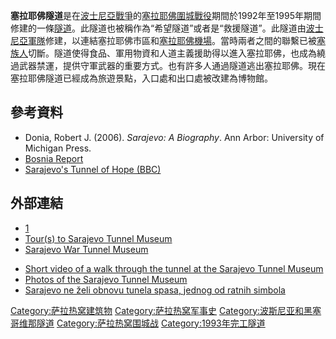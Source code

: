 '''塞拉耶佛隧道'''是在[[波士尼亞戰爭|波士尼亞戰爭]]的[[塞拉耶佛圍城戰役|塞拉耶佛圍城戰役]]期間於1992年至1995年期間修建的一條[[隧道|隧道]]。此隧道也被稱作為“希望隧道”或者是“救援隧道”。此隧道由[[波斯尼亚和黑塞哥维那共和国军|波士尼亞軍隊]]修建，以連結塞拉耶佛市區和[[薩拉熱窩國際機場|塞拉耶佛機場]]。當時兩者之間的聯繫已被[[塞族共和國|塞族人]]切斷。隧道使得食品、軍用物資和人道主義援助得以進入塞拉耶佛，也成為繞過武器禁運，提供守軍武器的重要方式。也有許多人通過隧道逃出塞拉耶佛。現在塞拉耶佛隧道已經成為旅遊景點，入口處和出口處被改建為博物館。

==參考資料==
* Donia, Robert J. (2006).  ''Sarajevo: A Biography''.  Ann Arbor: University of Michigan Press.
*[http://www.bosnia.org.uk/bosrep/juloct96/adriatic.cfm Bosnia Report] {{Wayback|url=http://www.bosnia.org.uk/bosrep/juloct96/adriatic.cfm |date=20180729013414 }}
*[http://news.bbc.co.uk/2/hi/europe/1280328.stm Sarajevo's Tunnel of Hope (BBC)] {{Wayback|url=http://news.bbc.co.uk/2/hi/europe/1280328.stm |date=20210118002159 }}

==外部連結==
{{Commons category|Sarajevo Tunnel}}
* [https://web.archive.org/web/20130507032858/http://www.sarajevoinsider.com/tours/tunel-more.html]
* [http://www.sarajevofunkytours.com/en/tours/10/sarajevo-war-tunnel-tour-tunnel-of-hope.html/ Tour(s) to Sarajevo Tunnel Museum] {{Wayback|url=http://www.sarajevofunkytours.com/en/tours/10/sarajevo-war-tunnel-tour-tunnel-of-hope.html/ |date=20190427055638 }}
* [http://www.visitsarajevo.ba/sightseeing/attractions/historical-sarajevo/war-tunnel/ Sarajevo War Tunnel Museum] {{Wayback|url=http://www.visitsarajevo.ba/sightseeing/attractions/historical-sarajevo/war-tunnel/ |date=20110918115235 }}
{{Wikivoyage|Sarajevo}}
* [http://vimeo.com/27347352 Short video of a walk through the tunnel at the Sarajevo Tunnel Museum] {{Wayback|url=http://vimeo.com/27347352 |date=20170412143806 }}
* [http://blog.lukaesenko.com/?p=13 Photos of the Sarajevo Tunnel Museum]
* [http://www.vecernji.hr/vijesti/sarajevo-ne-zeli-obnovu-tunela-spasa-jednog-ratnih-simbola-clanak-234644 Sarajevo ne želi obnovu tunela spasa, jednog od ratnih simbola] {{Wayback|url=http://www.vecernji.hr/vijesti/sarajevo-ne-zeli-obnovu-tunela-spasa-jednog-ratnih-simbola-clanak-234644 |date=20121011125655 }} {{hr icon}}

{{coord|43|49|11|N|18|20|14|E|region:BA_type:landmark_source:kolossus-dewiki|display=title}}

[[Category:萨拉热窝建筑物|Category:萨拉热窝建筑物]]
[[Category:萨拉热窝军事史|Category:萨拉热窝军事史]]
[[Category:波斯尼亚和黑塞哥维那隧道|Category:波斯尼亚和黑塞哥维那隧道]]
[[Category:萨拉热窝围城战|Category:萨拉热窝围城战]]
[[Category:1993年完工隧道|Category:1993年完工隧道]]